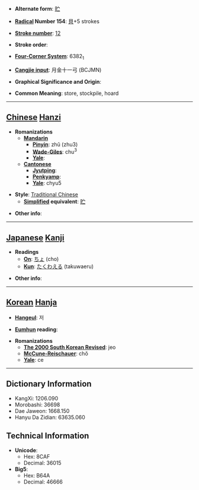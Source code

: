 * '''Alternate form''': [[贮]]

* '''[[Wiktionary:Chinese radical index| Radical]] Number 154''': [[Wiktionary:Chinese radical index 貝|貝]]+5 strokes

* '''[[Wiktionary:Chinese total strokes index|Stroke number]]''': [[Wiktionary:Chinese total strokes index 12|12]]

* '''Stroke order''': 

* '''[[Wiktionary:Chinese four corner index|Four-Corner System]]''': 6382<sub>1</sub>

* '''[[Wiktionary:Chinese Cangjie index|Cangjie input]]''': 月金十一弓 (BCJMN)

* '''Graphical Significance and Origin''': 

* '''Common Meaning''': store, stockpile, hoard

----

== [[Chinese]] [[Hanzi]] ==

* '''Romanizations'''
** '''[[Mandarin]]'''
*** '''[[Pinyin]]''': zhǔ (zhu3)
*** '''[[Wade-Giles]]''': chu<sup>3</sup>
*** '''[[Yale]]''': 
** '''[[Cantonese]]'''
*** '''[[Jyutping]]''':
*** '''[[Penkyamp]]''': 
*** '''[[Yale]]''': chyu5

* '''Style''': [[Traditional Chinese]] 
** '''[[Simplified Chinese|Simplified]] equivalent''': [[贮]]

* '''Other info''': 

----

== [[Japanese]] [[Kanji]] ==

* '''Readings'''
** '''[[On]]''': [[ちょ]] (cho)
** '''[[Kun]]''': [[たくわえる]] (takuwaeru)

* '''Other info''':  

----

== [[Korean]] [[Hanja]] ==

* '''[[Hangeul]]''': 저

* '''[[Eumhun]] reading''': 

* '''Romanizations'''
** '''[[The 2000 South Korean Revised Romanization|The 2000 South Korean Revised]]''': jeo
** '''[[McCune-Reischauer]]''': chŏ
** '''[[Yale]]''': ce

----

== Dictionary Information ==

* KangXi: 1206.090
* Morobashi: 36698
* Dae Jaweon: 1668.150
* Hanyu Da Zidian: 63635.060

== Technical Information ==

* '''Unicode''':
** Hex: 8CAF
** Decimal: 36015
* '''Big5''':
** Hex: B64A
** Decimal: 46666